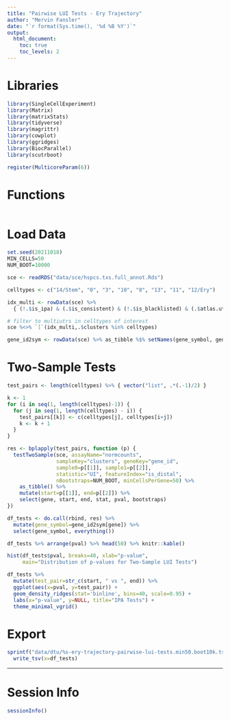 ```yaml
---
title: "Pairwise LUI Tests - Ery Trajectory"
author: "Mervin Fansler"
date: "`r format(Sys.time(), '%d %B %Y')`"
output: 
  html_document:
    toc: true
    toc_levels: 2
---
```


# Libraries
```r
library(SingleCellExperiment)
library(Matrix)
library(matrixStats)
library(tidyverse)
library(magrittr)
library(cowplot)
library(ggridges)
library(BiocParallel)
library(scutrboot)

register(MulticoreParam(6))
```

# Functions
```r

```

# Load Data
```r
set.seed(20211018)
MIN_CELLS=50
NUM_BOOT=10000

sce <- readRDS("data/sce/hspcs.txs.full_annot.Rds")

celltypes <- c("14/Stem", "0", "3", "10", "8", "13", "11", "12/Ery")

idx_multi <- rowData(sce) %>%
  { (!.$is_ipa) & (.$is_consistent) & (!.$is_blacklisted) & (.$atlas.utr_type == 'multi') }

# filter to multiutrs in celltypes of interest
sce %<>% `[`(idx_multi,.$clusters %in% celltypes)

gene_id2sym <- rowData(sce) %>% as_tibble %$% setNames(gene_symbol, gene_id)
```

# Two-Sample Tests
```r
test_pairs <- length(celltypes) %>% { vector("list", .*(.-1)/2) }

k <- 1
for (i in seq(1, length(celltypes)-1)) {
  for (j in seq(1, length(celltypes) - i)) {
    test_pairs[[k]] <- c(celltypes[j], celltypes[i+j])
    k <- k + 1
  }
}
```

```r
res <- bplapply(test_pairs, function (p) {
  testTwoSample(sce, assayName="normcounts",
                sampleKey="clusters", geneKey="gene_id",
                sample0=p[[1]], sample1=p[[2]], 
                statistic="UI", featureIndex="is_distal",
                nBootstraps=NUM_BOOT, minCellsPerGene=50) %>%
    as_tibble() %>%
    mutate(start=p[[1]], end=p[[2]]) %>%
    select(gene, start, end, stat, pval, bootstraps)
})

df_tests <- do.call(rbind, res) %>%
  mutate(gene_symbol=gene_id2sym[gene]) %>%
  select(gene_symbol, everything())

df_tests %>% arrange(pval) %>% head(50) %>% knitr::kable()
```

```r
hist(df_tests$pval, breaks=40, xlab="p-value",
     main="Distribution of p-values for Two-Sample LUI Tests")
```


```r
df_tests %>%
  mutate(test_pair=str_c(start, " vs ", end)) %>%
  ggplot(aes(x=pval, y=test_pair)) +
  geom_density_ridges(stat='binline', bins=40, scale=0.95) +
  labs(x="p-value", y=NULL, title="IPA Tests") +
  theme_minimal_vgrid()
```

# Export
```r
sprintf("data/dtu/%s-ery-trajectory-pairwise-lui-tests.min50.boot10k.tsv.gz", format(Sys.time(), '%Y%m%d')) %>%
  write_tsv(x=df_tests)
```

---

# Session Info

```r
sessionInfo()
```
